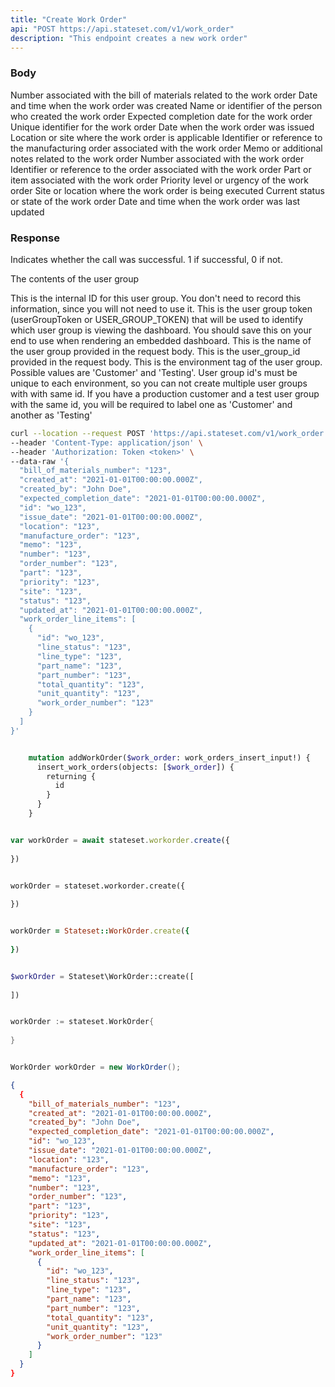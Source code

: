 ```yaml
---
title: "Create Work Order"
api: "POST https://api.stateset.com/v1/work_order"
description: "This endpoint creates a new work order"
---
```


### Body

<ParamField body="bill_of_materials_number" type="string">
  Number associated with the bill of materials related to the work order
</ParamField>

<ParamField body="created_at" type="string">
  Date and time when the work order was created
</ParamField>

<ParamField body="created_by" type="string">
  Name or identifier of the person who created the work order
</ParamField>

<ParamField body="expected_completion_date" type="string">
  Expected completion date for the work order
</ParamField>

<ParamField body="id" type="string">
  Unique identifier for the work order
</ParamField>

<ParamField body="issue_date" type="string">
  Date when the work order was issued
</ParamField>

<ParamField body="location" type="string">
  Location or site where the work order is applicable
</ParamField>

<ParamField body="manufacture_order" type="string">
  Identifier or reference to the manufacturing order associated with the work order
</ParamField>

<ParamField body="memo" type="string">
  Memo or additional notes related to the work order
</ParamField>

<ParamField body="number" type="string">
  Number associated with the work order
</ParamField>

<ParamField body="order_number" type="string">
  Identifier or reference to the order associated with the work order
</ParamField>

<ParamField body="part" type="string">
  Part or item associated with the work order
</ParamField>

<ParamField body="priority" type="string">
  Priority level or urgency of the work order
</ParamField>

<ParamField body="site" type="string">
  Site or location where the work order is being executed
</ParamField>

<ParamField body="status" type="string">
  Current status or state of the work order
</ParamField>

<ParamField body="updated_at" type="string">
  Date and time when the work order was last updated
</ParamField>

### Response

<ResponseField name="success" type="number">
  Indicates whether the call was successful. 1 if successful, 0 if not.
</ResponseField>

<ResponseField name="user_group" type="object">

The contents of the user group

<Expandable title="Toggle object">

<ResponseField name="team_id" type="number">
  This is the internal ID for this user group. You don't need to record this
  information, since you will not need to use it.
</ResponseField>

<ResponseField name="token" type="string">
  This is the user group token (userGroupToken or USER_GROUP_TOKEN) that will be
  used to identify which user group is viewing the dashboard. You should save
  this on your end to use when rendering an embedded dashboard.
</ResponseField>

<ResponseField name="name" type="string">
  This is the name of the user group provided in the request body.
</ResponseField>

<ResponseField name="provided_id" type="string">
  This is the user_group_id provided in the request body.
</ResponseField>

<ResponseField name="api_environment_tag" type="JSON or null">
  This is the environment tag of the user group. Possible values are 'Customer'
  and 'Testing'. User group id's must be unique to each environment, so you can
  not create multiple user groups with with same id. If you have a production
  customer and a test user group with the same id, you will be required to label
  one as 'Customer' and another as 'Testing'
</ResponseField>

</Expandable>

</ResponseField>

<RequestExample>

```bash cURL
curl --location --request POST 'https://api.stateset.com/v1/work_order' \
--header 'Content-Type: application/json' \
--header 'Authorization: Token <token>' \
--data-raw '{
  "bill_of_materials_number": "123",
  "created_at": "2021-01-01T00:00:00.000Z",
  "created_by": "John Doe",
  "expected_completion_date": "2021-01-01T00:00:00.000Z",
  "id": "wo_123",
  "issue_date": "2021-01-01T00:00:00.000Z",
  "location": "123",
  "manufacture_order": "123",
  "memo": "123",
  "number": "123",
  "order_number": "123",
  "part": "123",
  "priority": "123",
  "site": "123",
  "status": "123",
  "updated_at": "2021-01-01T00:00:00.000Z",
  "work_order_line_items": [
    {
      "id": "wo_123",
      "line_status": "123",
      "line_type": "123",
      "part_name": "123",
      "part_number": "123",
      "total_quantity": "123",
      "unit_quantity": "123",
      "work_order_number": "123"
    }
  ]
}'
```

```graphQL GraphQL

    mutation addWorkOrder($work_order: work_orders_insert_input!) {
      insert_work_orders(objects: [$work_order]) {
        returning {
          id
        }
      }
    }
```

```javascript Node.js

var workOrder = await stateset.workorder.create({
  
})

```

```python Python

workOrder = stateset.workorder.create({
  
})

```

```ruby Ruby

workOrder = Stateset::WorkOrder.create({
  
})

```

```php PHP

$workOrder = Stateset\WorkOrder::create([
  
])

```

```go Go

workOrder := stateset.WorkOrder{
  
}

```

```java Java

WorkOrder workOrder = new WorkOrder();

```

</RequestExample>

<ResponseExample>

```json Response
{
  {
    "bill_of_materials_number": "123",
    "created_at": "2021-01-01T00:00:00.000Z",
    "created_by": "John Doe",
    "expected_completion_date": "2021-01-01T00:00:00.000Z",
    "id": "wo_123",
    "issue_date": "2021-01-01T00:00:00.000Z",
    "location": "123",
    "manufacture_order": "123",
    "memo": "123",
    "number": "123",
    "order_number": "123",
    "part": "123",
    "priority": "123",
    "site": "123",
    "status": "123",
    "updated_at": "2021-01-01T00:00:00.000Z",
    "work_order_line_items": [
      {
        "id": "wo_123",
        "line_status": "123",
        "line_type": "123",
        "part_name": "123",
        "part_number": "123",
        "total_quantity": "123",
        "unit_quantity": "123",
        "work_order_number": "123"
      }
    ]
  }
}
```

</ResponseExample>
